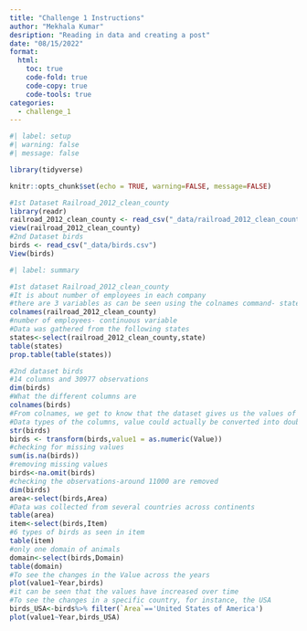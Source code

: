 ```yaml
---
title: "Challenge 1 Instructions"
author: "Mekhala Kumar"
desription: "Reading in data and creating a post"
date: "08/15/2022"
format:
  html:
    toc: true
    code-fold: true
    code-copy: true
    code-tools: true
categories:
  - challenge_1
---
```


```r
#| label: setup
#| warning: false
#| message: false

library(tidyverse)

knitr::opts_chunk$set(echo = TRUE, warning=FALSE, message=FALSE)
```


```r
#1st Dataset Railroad_2012_clean_county
library(readr)
railroad_2012_clean_county <- read_csv("_data/railroad_2012_clean_county.csv")
view(railroad_2012_clean_county)
#2nd Dataset birds
birds <- read_csv("_data/birds.csv")
View(birds)
```

```r
#| label: summary

#1st dataset Railroad_2012_clean_county
#It is about number of employees in each company
#there are 3 variables as can be seen using the colnames command- state, county, number of employees
colnames(railroad_2012_clean_county)
#number of employees- continuous variable
#Data was gathered from the following states
states<-select(railroad_2012_clean_county,state)
table(states)
prop.table(table(states))

#2nd dataset birds
#14 columns and 30977 observations
dim(birds) 
#What the different columns are
colnames(birds)
#From colnames, we get to know that the dataset gives us the values of the dietary energy intake for different countries across different years
#Data types of the columns, value could actually be converted into double type
str(birds)
birds <- transform(birds,value1 = as.numeric(Value))
#checking for missing values
sum(is.na(birds))
#removing missing values
birds<-na.omit(birds)
#checking the observations-around 11000 are removed
dim(birds)
area<-select(birds,Area)
#Data was collected from several countries across continents
table(area)
item<-select(birds,Item)
#6 types of birds as seen in item
table(item)
#only one domain of animals
domain<-select(birds,Domain)
table(domain)
#To see the changes in the Value across the years
plot(value1~Year,birds)
#it can be seen that the values have increased over time
#To see the changes in a specific country, for instance, the USA 
birds_USA<-birds%>% filter(`Area`=='United States of America')
plot(value1~Year,birds_USA)
```
